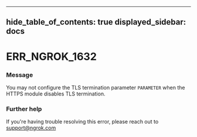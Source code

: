 

---
hide_table_of_contents: true
displayed_sidebar: docs
---


# ERR_NGROK_1632

### Message
You may not configure the TLS termination parameter `PARAMETER` when the HTTPS module disables TLS termination.

<ErrorDetails />



### Further help
If you're having trouble resolving this error, please reach out to [support@ngrok.com](mailto:support@ngrok.com?subject=Help%20with%20ERR_NGROK_1632)

